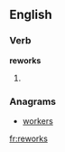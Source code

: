 ==English==

===Verb===
'''reworks'''

# {{third-person singular of|[[rework]]}}

===Anagrams===
* [[workers#English|workers]]

[[fr:reworks]]